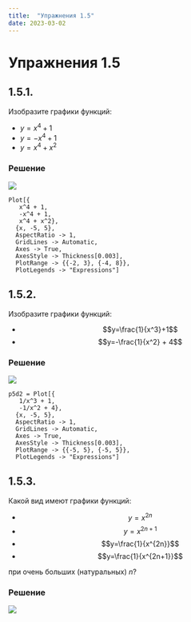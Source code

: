 ```yaml
---
title:  "Упражнения 1.5"
date: 2023-03-02
---
```

# Упражнения 1.5

## 1.5.1.
Изобразите графики функций:

* $y=x^4 + 1$
* $y=-x^4 + 1$
* $y = x^4 + x^2$

### Решение
![](/_static/vmzeld/graph_1.5.1.svg)

~~~ wl
Plot[{
   x^4 + 1,
   -x^4 + 1,
   x^4 + x^2},
  {x, -5, 5},
  AspectRatio -> 1,
  GridLines -> Automatic,
  Axes -> True,
  AxesStyle -> Thickness[0.003],
  PlotRange -> {{-2, 3}, {-4, 8}},
  PlotLegends -> "Expressions"]
~~~

## 1.5.2.
Изобразите графики функций:

* $$y=\frac{1}{x^3}+1$$
* $$y=-\frac{1}{x^2} + 4$$

### Решение
![](/_static/vmzeld/graph_1.5.2.svg)

~~~ wl
p5d2 = Plot[{
   1/x^3 + 1,
   -1/x^2 + 4},
  {x, -5, 5},
  AspectRatio -> 1,
  GridLines -> Automatic,
  Axes -> True,
  AxesStyle -> Thickness[0.003],
  PlotRange -> {{-5, 5}, {-5, 5}},
  PlotLegends -> "Expressions"]
~~~

## 1.5.3.
Какой вид имеют графики функций:

* $$y=x^{2n}$$
* $$y=x^{2n+1}$$
* $$y=\frac{1}{x^{2n}}$$
* $$y=\frac{1}{x^{2n+1}}$$

при очень больших (натуральных) $n$?

### Решение
![](/_static/vmzeld/graph_1.5.3.svg)
